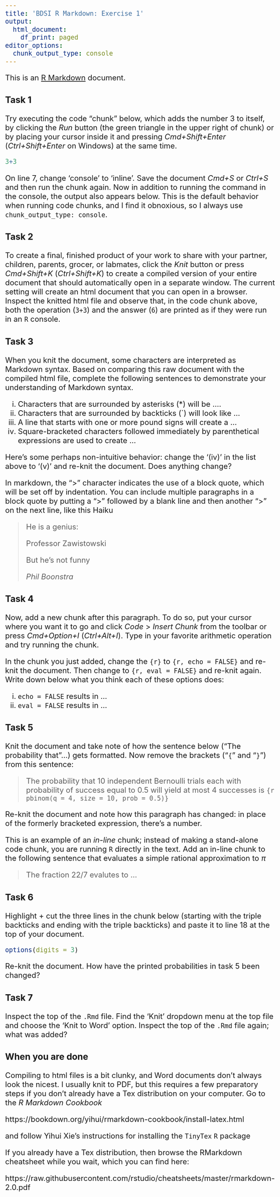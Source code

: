 ```yaml
---
title: 'BDSI R Markdown: Exercise 1'
output:
  html_document:
    df_print: paged
editor_options:
  chunk_output_type: console
---
```


<style type="text/css">
  body{
  font-size: 18pt;
}
  pre{
  font-size: 18pt;
}
</style>


This is an [R Markdown](http://rmarkdown.rstudio.com) document. 

### Task 1

Try executing the code "chunk" below, which adds the number 3 to itself, by 
clicking the *Run* button (the green triangle in the upper right of chunk) or 
by placing your cursor inside it and pressing *Cmd+Shift+Enter* 
(*Ctrl+Shift+Enter* on Windows) at the same time. 

```r
3+3
```

On line 7, change 'console' to 'inline'. Save the document *Cmd+S* or *Ctrl+S* 
and then run the chunk again. Now in addition to running the command in the 
console, the output also appears below. This is the default behavior when
running code chunks, and I find it obnoxious, so I always use `chunk_output_type: console`.


### Task 2

To create a final, finished product of your work to share with your partner,
children, parents, grocer, or labmates, click the *Knit* button or press
*Cmd+Shift+K* (*Ctrl+Shift+K*) to create a compiled version of your entire
document that should automatically open in a separate window. The current
setting will create an html document that you can open in a browser. Inspect the
knitted html file and observe that, in the code chunk above, both the operation
(`3+3`) and the answer (`6`) are printed as if they were run in an `R` console.

### Task 3

When you knit the document, some characters are interpreted as Markdown syntax.
Based on comparing this raw document with the compiled html file, complete
the following sentences to demonstrate your understanding of Markdown syntax.

  (i) Characters that are surrounded by asterisks (*) will be ....
  (ii) Characters that are surrounded by backticks (`) will look like ...
  (iii) A line that starts with one or more pound signs will create a ...
  (iv) Square-bracketed characters followed immediately by parenthetical expressions
  are used to create ...

Here's some perhaps non-intuitive behavior: change the '(iv)' in the
list above to '(v)' and re-knit the document. Does anything change?

In markdown, the ">" character indicates the use of a block quote, which will be
set off by indentation. You can include multiple paragraphs in a block quote by
putting a ">" followed by a blank line and then another ">" on the next line,
like this Haiku

> He is a genius:
> 
> Professor Zawistowski
> 
> But he's not funny
> 
> *Phil Boonstra*

### Task 4

Now, add a new chunk after this paragraph. To do so, put your cursor where you
want it to go and click *Code* > *Insert Chunk* from the toolbar or press
*Cmd+Option+I* (*Ctrl+Alt+I*). Type in your favorite arithmetic operation and
try running the chunk.

In the chunk you just added, change the `{r}` to `{r, echo = FALSE}` and re-knit
the document. Then change to `{r, eval = FALSE}` and re-knit again. Write down
below what you think each of these options does:

  (i) `echo = FALSE` results in ...
  (ii) `eval = FALSE` results in ...


### Task 5

Knit the document and take note of how the sentence below ("The probability
that"...) gets formatted. Now remove the brackets ("`{`" and "`}`") from this
sentence:

> The probability that 10 independent Bernoulli trials each with probability of
success equal to 0.5 will yield at most 4 successes is 
`{r pbinom(q = 4, size = 10, prob = 0.5)}`

Re-knit the document and note how this paragraph has changed: in place of the
formerly bracketed expression, there's a number.

This is an example of an *in-line* chunk; instead of making a stand-alone code
chunk, you are running `R` directly in the text. Add an in-line chunk to the
following sentence that evaluates a simple rational approximation to $\pi$

> The fraction 22/7 evalutes to ...

### Task 6

Highlight + cut the three lines in the chunk below (starting with the triple backticks 
and ending with the triple backticks) and paste it to line 18 at the top of your document. 

```r
options(digits = 3)
```

Re-knit the document. How have the printed probabilities in task 5 been changed?

### Task 7

Inspect the top of the `.Rmd` file. Find the 'Knit' dropdown menu at the top 
file and choose the 'Knit to Word' option. Inspect the top of the `.Rmd` file 
again; what was added? 

### When you are done

Compiling to html files is a bit clunky, and Word documents don't always look 
the nicest. I usually knit to PDF, but this requires a few preparatory steps if 
you don't already have a Tex distribution on your computer. Go to the 
*R Markdown Cookbook*

https://bookdown.org/yihui/rmarkdown-cookbook/install-latex.html

and follow Yihui Xie's instructions for installing the `TinyTex` `R` package

If you already have a Tex distribution, then browse the RMarkdown cheatsheet 
while you wait, which you can find here:

https://raw.githubusercontent.com/rstudio/cheatsheets/master/rmarkdown-2.0.pdf
